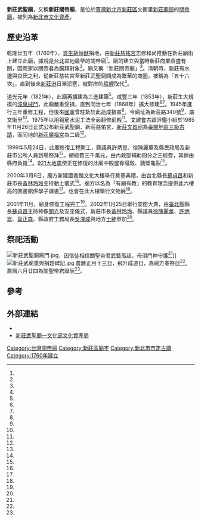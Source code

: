 {{coord|25.033840|121.450103|display=title}}
{{東亞廟宇
| name = 新莊武聖廟
| img =File:新莊武聖廟正面照.jpg
| img_capt = 
| image_width = 250px
| location = {{TWN}}[[新北市|新北市]][[新莊區|新莊區]]文衡里新莊路340號
| god =[[關聖帝君|關聖帝君]]
| type = 
| struct = 
| open_year =乾隆廿五年（1760年）
| cere_date =農曆正月十三、六月廿四
| cultural_collection= 
|}}
'''新莊武聖廟'''，又稱'''新莊關帝廟'''，是位於[[臺灣|臺灣]][[新北市|新北市]][[新莊區|新莊區]]文衡里[[新莊廟街|新莊廟街]]的[[關帝廟|關帝廟]]，被列為[[新北市文化資產|新北市文化資產]]。

==歷史沿革==
乾隆廿五年（1760年），[[貢生|貢生]][[胡焯猷|胡焯猷]]捐地，由[[新莊慈祐宮|新莊慈祐宮]]志修和尚推動在新莊廟街上建立此廟，據說是[[台北盆地|台北盆地]]最早的關帝廟<ref name="孫蓉華"/>。廟的建立與當時新莊商業鼎盛有關，因商家以關帝君為膜拜對象<ref name="李玉梅"/>。廟又稱「新莊關帝廟」<ref name="吳婉芬"/>。清朝時，新莊有水運與良田之利，從新莊慈祐宮至新莊武聖廟間成為繁華的商圈，被稱為「五十六坎」，直到後來[[新莊港|新莊港]]日漸淤塞，被對岸的[[艋舺|艋舺]]取代<ref name="陳燕模"/>。

道光元年（1821年），此廟再擴建為三進建築<ref name="孫蓉華"/>。咸豐三年（1853年），新莊生大規模的[[漳泉械鬥|漳泉械鬥]]，此廟嚴重受損，直到同治七年（1868年）擴大修建<ref name="孫蓉華"/><ref name="新年特刊"/>。1945年進行三年重修工程，但後來[[國軍|國軍]]曾駐紮於此造成損害<ref name="孫蓉華"/>。今廟址為新莊路340號<ref name="周毓翔"/>，屬文衡里<ref name="王林曄"/>。1975年以用鋼筋水泥工法全面翻修前殿<ref name="孫蓉華"/>。[[文建會|文建會]]古蹟評鑑小組於1985年11月26日正式公布新莊武聖廟、新莊慈佑宮、[[新莊文昌祠|新莊文昌祠]]為[[臺灣古蹟列表|臺閩地區三級古蹟]]，而同地的[[新莊廣福宮|新莊廣福宮]]為二級<ref name="1985-11-27"/>。

1999年5月24日，此廟修復工程開工，縣議員許炳崑、徐陳麗華及縣民政局及新莊市公所人員到場祭拜<ref name="林家群2"/>。總經費三千萬元，由內政部補助四分之三經費，其餘由縣府負擔<ref name="孫蓉華"/>。[[921大地震|921大地震]]使正在修復的此廟中殿屋脊塌毀、牆壁龜裂<ref name="葉玲君"/>。

{{Multiple image
|align=right
|direction = horizontal
|width = 225
|image1 =新莊武聖廟同治七年重修木碑.jpg
|caption1 =[[同治|同治]]七年（1868年）重興新庄武廟碑記
|image2 =新莊武聖廟廟內.jpg
|caption2 =「萬古精忠」匾相傳為[[沈葆楨|沈葆楨]]所贈<ref name="孫蓉華"/>
}}
2000年3月8日，廟方新建圖書館文化大樓舉行奠基典禮，由台北縣長[[蘇貞昌|蘇貞昌]]和新莊市長[[黃林玲玲|黃林玲玲]]主持動土儀式<ref name="盧禮賓"/>。廟方以名為「有廟有教」的教育理念提供此六樓高的圖書館供學子讀書<ref name="曾德峰"/>。也會在此大樓舉行文物展<ref name="張達智"/>。

2001年11月，廟身修復工程完工<ref name="孫蓉華"/>。2002年1月25日舉行安座大典，由[[臺北縣|臺北縣]]縣長[[蘇貞昌|蘇貞昌]]主持神像[[開光|開光]]及安座儀式，新莊市長[[黃林玲玲|黃林玲玲]]、縣議員[[徐陳麗華|徐陳麗華]]、[[許炳崑|許炳崑]]、[[葉正森|葉正森]]、縣政府工務局長[[吳澤成|吳澤成]]與地方[[士紳|士紳]]參加<ref name="盧禮賓2"/>。

==祭祀活動==
[[File:新莊武聖廟廟門.jpg|thumb]]，因信徒相信關聖帝君武藝高超，毋須門神守護<ref name="新年特刊"/>]]
[[File:新莊武廟重興捐題碑記.jpg|thumb]]
農曆正月十三日，飛升成道日，為廟方春祭日<ref name="林家群1"/>。農曆六月廿四為關聖帝君誕辰<ref name="曾德峰"/>。

== 參考 ==
{{Reflist|35em|refs =
<ref name="林家群2">{{Cite news|url=|title=新莊古蹟武聖廟斥資整修|author=林家群|language=zh-tw|publisher=《中國時報》|date=1999-05-25|accessdate=}}</ref>

<ref name="林家群1">{{Cite news|url=|title=新莊武聖廟春祭 蘇貞昌長袍馬褂主祭行跪拜禮|author=林家群|language=zh-tw|publisher=《中國時報》|date=1998-02-10|accessdate=}}</ref>

<ref name="吳婉芬">{{Cite news|url=|title=歌聲振民心愛國歌曲巡迴演唱 所到之處普受歡迎|author=吳婉芬|language=zh-tw|publisher=《民生報》|date=1979-02-12|accessdate=}}</ref>

<ref name="王林曄">{{Cite news|url=|title=道路雨天易滑 廟街部分路段噴砂改善|author=王林曄|language=zh-tw|publisher=《新莊報導》|date=2016-10-02|accessdate=}}</ref>

<ref name="周毓翔">{{Cite news|url=|title=新莊明轟炮台 金牌、豬頭看運氣 參賽者要把小老鼠炮 丟進油桶中 相傳可招來福氣 隨著油桶高度提升 獎品價值越來越高|author=周毓翔|language=zh-tw|publisher=《聯合報》|date=2014-02-13|accessdate=}}</ref>

<ref name="新年特刊">{{Cite news|url=|title=探訪新莊老街 新月橋新地標|author=|language=zh-tw|publisher=《聯合報》|date=2015-01-31|accessdate=}}</ref>

<ref name="1985-11-27">{{Cite news|url=|title=二三級古蹟評鑑 四處晉為一級 台閩地區共五十一處解除列管 一0七處地位已定‧左營舊城尚無定論|author=|language=zh-tw|publisher=《民生報》|date=1985-11-27|accessdate=}}</ref>

<ref name="李玉梅">{{Cite news|url=|title=一周專題：小鎮之旅(六) 新莊街香氳縹緲香火傳|author=李玉梅|language=zh-tw|publisher=《聯合晚報》|date=1988-08-28|accessdate=}}</ref>

<ref name="孫蓉華">{{Cite news|url=|title=分別完成修護工程  新莊武聖廟、文昌祠 近日安座 |author=孫蓉華|language=zh-tw|publisher=《聯合報》|date=2002-01-23|accessdate=}}</ref>

<ref name="陳燕模">{{Cite news|url=|title=《全國文藝季新莊揚帆》 新莊從千帆林立到車水馬龍|author=陳燕模|language=zh-tw|publisher=《聯合報》|date=1996-04-17|accessdate=}}</ref>

<ref name="葉玲君">{{Cite news|url=|title=震撼 三級古蹟武聖廟 屋脊塌陷|author=葉玲君|language=zh-tw|publisher=《聯合報》|date=1999-09-23|accessdate=}}</ref>

<ref name="盧禮賓">{{Cite news|url=|title=新聞短波 武聖廟圖書館動土|author=盧禮賓|language=zh-tw|publisher=《聯合報》|date=2000-03-09|accessdate=}}</ref>

<ref name="張達智">{{Cite news|url=|title=關公神像 傳鬍鬚會長長 現在新莊武聖廟展出|author=張達智|language=zh-tw|publisher=《聯合報》|date=2003-07-22|accessdate=}}</ref>

<ref name="曾德峰">{{Cite news|url=http://news.ltn.com.tw/news/local/paper/700912|title=〈台北都會〉明天關公生 新北武聖廟拜透透到|author=曾德峰|language=zh-tw|publisher=《自由時報》|date=2013-07-30|accessdate=2017-10-03|archive-date=2021-01-24|archive-url=https://web.archive.org/web/20210124133018/https://news.ltn.com.tw/news/local/paper/700912|dead-url=no}}</ref>

<ref name="盧禮賓2">{{Cite news|url=|title=新莊武聖廟 昨安座大典 廣福宮 明有社大招生及遊藝會|author=盧禮賓|language=zh-tw|publisher=《聯合報》|date=2002-01-26|accessdate=}}</ref>

}}
{{clear}}
{{portal bar|臺北|道教|建築|border=no}}
{{台灣直轄市定古蹟}}
{{新北市文化資產}}

==外部連結==
{{commons category|Xinzhuang Wusheng Temple}}
*{{Official site|www.wusheng.org.tw}}
*[https://nchdb.boch.gov.tw/assets/advanceSearch/monument/19850819000035  新莊武聖廟—文化部文化資產局] {{Wayback|url=https://nchdb.boch.gov.tw/assets/advanceSearch/monument/19850819000035 |date=20210124131827 }}

[[Category:台灣關帝廟|Category:台灣關帝廟]]
[[Category:新莊區廟宇|Category:新莊區廟宇]]
[[Category:新北市市定古蹟|Category:新北市市定古蹟]]
[[Category:1760年建立|Category:1760年建立]]